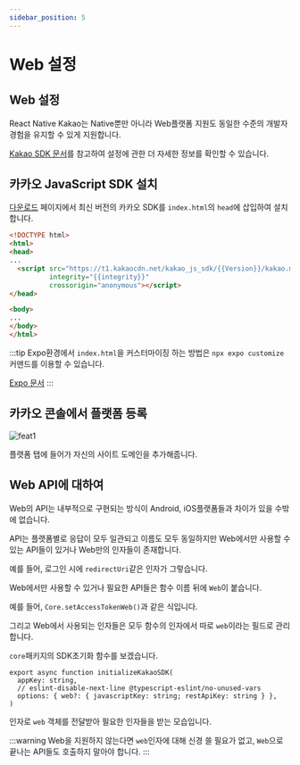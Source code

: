 ```yaml
---
sidebar_position: 5
---
```


# Web 설정
## Web 설정

React Native Kakao는 Native뿐만 아니라 Web플랫폼 지원도 동일한 수준의 개발자 경험을 유지할 수 있게 지원합니다.

[Kakao SDK 문서](https://developers.kakao.com/docs/latest/ko/javascript/getting-started)를 참고하여 설정에 관한 더 자세한 정보를 확인할 수 있습니다.

## 카카오 JavaScript SDK 설치

[다운로드](https://developers.kakao.com/docs/latest/ko/javascript/download) 페이지에서 최신 버전의 카카오 SDK를 `index.html`의 `head`에 삽입하여 설치합니다.

```html
<!DOCTYPE html>
<html>
<head>
...
  <script src="https://t1.kakaocdn.net/kakao_js_sdk/{{Version}}/kakao.min.js"
          integrity="{{integrity}}"
          crossorigin="anonymous"></script>
</head>

<body>
...
</body>
</html>

```

:::tip
Expo환경에서 `index.html`을 커스터마이징 하는 방법은 `npx expo customize`커맨드를 이용할 수 있습니다.

[Expo 문서](https://docs.expo.dev/more/expo-cli/#customizing)
:::


## 카카오 콘솔에서 플랫폼 등록

![feat1](https://raw.githubusercontent.com/mym0404/image-archive/master/202405030132281.webp)

플랫폼 탭에 들어가 자신의 사이트 도메인을 추가해줍니다.


## Web API에 대하여

Web의 API는 내부적으로 구현되는 방식이 Android, iOS플랫폼들과 차이가 있을 수밖에 없습니다.

API는 플랫폼별로 응답이 모두 일관되고 이름도 모두 동일하지만 Web에서만 사용할 수 있는 API들이 있거나 Web만의 인자들이 존재합니다.

예를 들어, 로그인 시에 `redirectUri`같은 인자가 그렇습니다.

Web에서만 사용할 수 있거나 필요한 API들은 함수 이름 뒤에 `Web`이 붙습니다.

예를 들어, `Core.setAccessTokenWeb()`과 같은 식입니다.

그리고 Web에서 사용되는 인자들은 모두 함수의 인자에서 따로 `web`이라는 필드로 관리합니다.

`core`패키지의 SDK초기화 함수를 보겠습니다.

```tsx
export async function initializeKakaoSDK(
  appKey: string,
  // eslint-disable-next-line @typescript-eslint/no-unused-vars
  options: { web?: { javascriptKey: string; restApiKey: string } },
)
```

인자로 `web` 객체를 전달받아 필요한 인자들을 받는 모습입니다.

:::warning
Web을 지원하지 않는다면 `web`인자에 대해 신경 쓸 필요가 없고, `Web`으로 끝나는 API들도 호출하지 말아야 합니다.
:::


